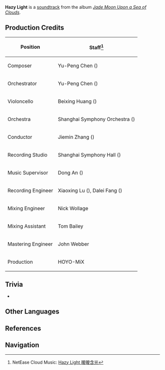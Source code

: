 {{Soundtrack Infobox
|title          =
|image          = Jade Moon Upon a Sea of Clouds.jpg
|album          = Jade Moon Upon a Sea of Clouds
|disc           = 1
|number         = 31
|featured       =
|featured2      =
|featured3      =
|featured_disc  =
|featured_disc2 =
|featured_disc3 =
|youtube_id     = t1O7LpOTBfM
|youtube_time   = 2522
|spotify_id     = 2x980FiDbXV9Uytk3VJfip
|played_in      = Yaoguang Shoal; Cool Isle
|during         = [[Liyue]], [[Cool Isle]]
|domain         =
|previous       = Legend of Redemption
|next           = Scattered Amongst the Tides
}}
'''Hazy Light''' is a [[soundtrack]] from the album ''[[Jade Moon Upon a Sea of Clouds]]''.

==Production Credits==
{| class="wikitable" style="text-align:left; height:0.5em"
! Position
! Staff<ref>NetEase Cloud Music: [https://music.163.com/#/song?id=1492276427 Hazy Light 暧暧含光]</ref>
|-
! Composer
| Yu-Peng Chen ({{Lang|zh=陈致逸|mini=1}})
|-
! Orchestrator
| Yu-Peng Chen ({{Lang|zh=陈致逸|mini=1}})
|-
! Violoncello
| Beixing Huang ({{Lang|zh=黄北星|mini=1}})
|-
! Orchestra
| Shanghai Symphony Orchestra ({{Lang|zh=上海交响乐团|mini=1}})
|-
! Conductor
| Jiemin Zhang ({{Lang|zh=张洁敏|mini=1}})
|-
! Recording Studio
| Shanghai Symphony Hall ({{Lang|zh=上海交响乐团音乐厅|mini=1}})
|-
! Music Supervisor
| Dong An ({{Lang|zh=安栋|mini=1}})
|-
! Recording Engineer
| Xiaoxing Lu ({{Lang|zh=陆晓幸|mini=1}}), Dalei Fang ({{Lang|zh=房大磊|mini=1}})
|-
! Mixing Engineer
| Nick Wollage
|-
! Mixing Assistant
| Tom Bailey
|-
! Mastering Engineer
| John Webber
|-
! Production
| HOYO-MiX
|}

==Trivia==
* {{Transclude|Joy of Returning|JoyTheme|section=1}}

==Other Languages==
{{Other Languages|default_hidden = 1
|en      = Hazy Light
|zhs     = 暧暧含光
|zhs_rm  = Ài'ài Hánguāng
|zht     = 曖曖含光
|zht_rm  = Ài'ài Hánguāng
|ja      = 幽けき光
|ja_rm   = Kasokeki Hikari
}}

==References==
{{Reflist}}

==Navigation==
{{Soundtrack Navbox|Jade Moon Upon a Sea of Clouds}}